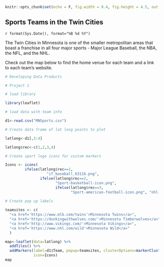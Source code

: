 ```r
knitr::opts_chunk$set(echo = F, fig.width = 9.4, fig.height = 4.5, out.extra='style="background-color: #9ecff7; padding:10px; display: inline-block;"')
```

## Sports Teams in the Twin Cities

`r format(Sys.Date(), format="%B %d %Y")`

The Twin Cities in Minnesota is one of the smaller metropolitan areas that boast a franchise in all four major sports - Major League Baseball, the NBA, the NFL, and the NHL.

Check out the map below to find the home venue for each team and a link to each team's website.

``` r

# Developing Data Products

# Project 1

# load library

library(leaflet)

# load data with team info

d1<-read.csv("MNSports.csv")

# Create data frame of lat long points to plot

latlong<-d1[,3:4]

latlong$rec<-c(1,2,3,4)

# Create sport logo icons for custom markers

Icons <- icons(
         ifelse(latlong$rec==1,
                   "if_baseball_63116.png",
                ifelse(latlong$rec==2,
                       "Sport-basketball-icon.png",
                       ifelse(latlong$rec==3,
                              "Sport-american-football-icon.png", "nhl-icon.png"))))
                   
# Create pop up labels

teamsites <- c(
  "<a href='https://www.mlb.com/twins'>Minnesota Twins</a>",
  "<a href='https://dunkingwithwolves.com/'>Minnesota Timberwolves</a>",
  "<a href='http://www.vikings.com/'>Minnesota Vikings</a>",
  "<a href='https://www.nhl.com/wild'>Minnesota Wild</a>"
  )

map<-leaflet(data=latlong) %>%
  addTiles() %>%
  addMarkers(label=d1$Team, popup=teamsites, clusterOptions=markerClusterOptions(),
             icon=Icons)
map
```

